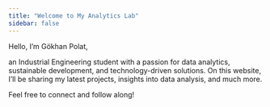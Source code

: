 ```yaml
---
title: "Welcome to My Analytics Lab"
sidebar: false 
---
```


Hello, I’m Gökhan Polat, 

an Industrial Engineering student with a passion for data analytics, sustainable development, and technology-driven solutions. On this website, I’ll be sharing my latest projects, insights into data analysis, and much more.


Feel free to connect and follow along!